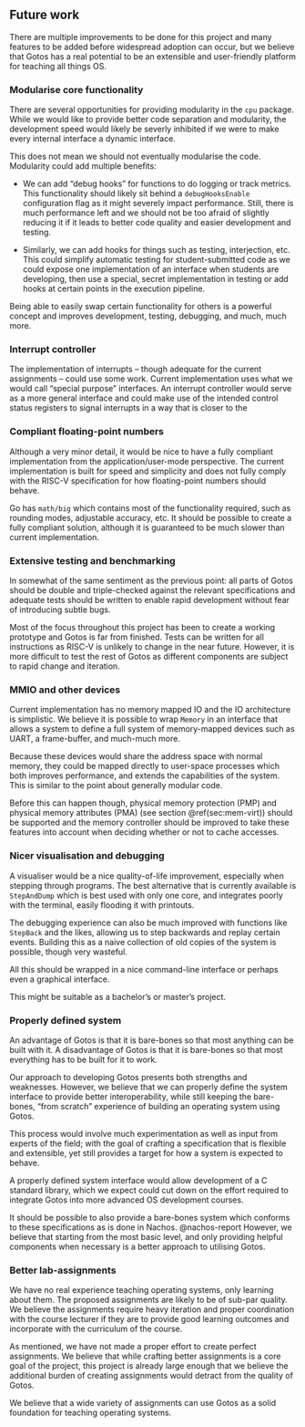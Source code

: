 ## Future work

There are multiple improvements to be done for this project and many features to be added before widespread adoption can occur, but we believe that Gotos has a real potential to be an extensible and user-friendly platform for teaching all things OS.

### Modularise core functionality

There are several opportunities for providing modularity in the `cpu` package.
While we would like to provide better code separation and modularity, the development speed would likely be severly inhibited if we were to make every internal interface a dynamic interface.

This does not mean we should not eventually modularise the code.
Modularity could add multiple benefits:

- We can add "debug hooks" for functions to do logging or track metrics.
  This functionality should likely sit behind a `debugHooksEnable` configuration flag as it might severely impact performance.
  Still, there is much performance left and we should not be too afraid of slightly reducing it if it leads to better code quality and easier development and testing.

- Similarly, we can add hooks for things such as testing, interjection, etc.
  This could simplify automatic testing for student-submitted code as we could expose one implementation of an interface when students are developing, then use a special, secret implementation in testing or add hooks at certain points in the execution pipeline.

Being able to easily swap certain functionality for others is a powerful concept and improves development, testing, debugging, and much, much more.

### Interrupt controller

The implementation of interrupts -- though adequate for the current assignments -- could use some work.
Current implementation uses what we would call "special purpose" interfaces.
An interrupt controller would serve as a more general interface and could make use of the intended control status registers to signal interrupts in a way that is closer to the

### Compliant floating-point numbers

Although a very minor detail, it would be nice to have a fully compliant implementation from the application/user-mode perspective.
The current implementation is built for speed and simplicity and does not fully comply with the RISC-V specification for how floating-point numbers should behave.

Go has `math/big` which contains most of the functionality required, such as rounding modes, adjustable accuracy, etc.
It should be possible to create a fully compliant solution, although it is guaranteed to be much slower than current implementation.

### Extensive testing and benchmarking

In somewhat of the same sentiment as the previous point: all parts of Gotos should be double and triple-checked against the relevant specifications and adequate tests should be written to enable rapid development without fear of introducing subtle bugs.

Most of the focus throughout this project has been to create a working prototype and Gotos is far from finished.
Tests can be written for all instructions as RISC-V is unlikely to change in the near future.
However, it is more difficult to test the rest of Gotos as different components are subject to rapid change and iteration.

### MMIO and other devices

Current implementation has no memory mapped IO and the IO architecture is simplistic.
We believe it is possible to wrap `Memory` in an interface that allows a system to define a full system of memory-mapped devices such as UART, a frame-buffer, and much-much more.

Because these devices would share the address space with normal memory, they could be mapped directly to user-space processes which both improves performance, and extends the capabilities of the system.
This is similar to the point about generally modular code.

Before this can happen though, physical memory protection (PMP) and physical memory attributes (PMA) (see section \@ref(sec:mem-virt)) should be supported and the memory controller should be improved to take these features into account when deciding whether or not to cache accesses.

### Nicer visualisation and debugging

A visualiser would be a nice quality-of-life improvement, especially when stepping through programs.
The best alternative that is currently available is `StepAndDump` which is best used with only one core, and integrates poorly with the terminal, easily flooding it with printouts.

The debugging experience can also be much improved with functions like `StepBack` and the likes, allowing us to step backwards and replay certain events.
Building this as a naive collection of old copies of the system is possible, though very wasteful.

All this should be wrapped in a nice command-line interface or perhaps even a graphical interface.

This might be suitable as a bachelor's or master's project.

### Properly defined system

An advantage of Gotos is that it is bare-bones so that most anything can be built with it.
A disadvantage of Gotos is that it is bare-bones so that most everything has to be built for it to work.

Our approach to developing Gotos presents both strengths and weaknesses.
However, we believe that we can properly define the system interface to provide better interoperability, while still keeping the bare-bones, "from scratch" experience of building an operating system using Gotos.

This process would involve much experimentation as well as input from experts of the field; with the goal of crafting a specification that is flexible and extensible, yet still provides a target for how a system is expected to behave.

A properly defined system interface would allow development of a C standard library, which we expect could cut down on the effort required to integrate Gotos into more advanced OS development courses.

It should be possible to also provide a bare-bones system which conforms to these specifications as is done in Nachos. @nachos-report
However, we believe that starting from the most basic level, and only providing helpful components when necessary is a better approach to utilising Gotos.

### Better lab-assignments

We have no real experience teaching operating systems, only learning about them.
The proposed assignments are likely to be of sub-par quality.
We believe the assignments require heavy iteration and proper coordination with the course lecturer if they are to provide good learning outcomes and incorporate with the curriculum of the course.

As mentioned, we have not made a proper effort to create perfect assignments.
We believe that while crafting better assignments is a core goal of the project, this project is already large enough that we believe the additional burden of creating assignments would detract from the quality of Gotos.

We believe that a wide variety of assignments can use Gotos as a solid foundation for teaching operating systems.

